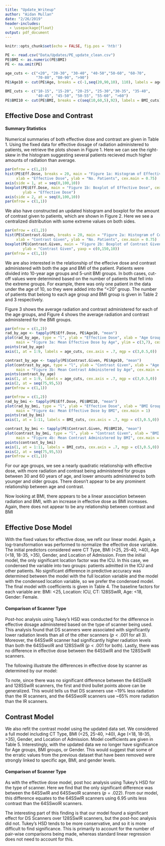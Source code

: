 ```yaml
---
title: "Update_Writeup"
author: "Aidan Mullan"
date: "2/26/2019"
header-includes:
  - \usepackage{float}
output: pdf_document
---
```


```r
knitr::opts_chunk$set(echo = FALSE, fig.pos = 'htb!')
```

```r
PE <- read.csv("Data/Updates/PE_update_clean.csv")
PE$BMI <- as.numeric(PE$BMI)
PE <- na.omit(PE)

age_cuts <- c("<20", "20-30", "30-40", "40-50","50-60", "60-70",
              "70-80", "80-90", ">90")
PE$Age10 <- cut(PE$Age, breaks = c(-1,seq(20,90,10), 110), labels = age_cuts)

BMI_cuts <- c("10-15", "15-20", "20-25", "25-30","30-35", "35-40",
              "40-45", "45-50", "50-55", "55-60", ">60")
PE$BMI10 <- cut(PE$BMI, breaks = c(seq(10,60,5),92), labels = BMI_cuts)
```


## Effective Dose and Contrast

#### Summary Statistics

Numerical summaries of both effective dose and contrast are given in Table 1. Using the fixed data for effective dosage of radiation administered to patients, we retrieve the plots shown in Figure 1. Here we can see the right-skew in the histogram suggesting several patients recieved much higher amounts of radiation than average. 

\begin{table}[H] \centering 
  \caption{Summary Statistics of Radiation and Contrast} 
\begin{tabular}{p{3cm}p{1cm}p{1cm}p{1cm}p{1cm}p{1cm}p{1cm}}
\\[-1.8ex] \hline 
\hline
 & Min & 1st Q & Median & Mean & 3rd Q & Max \\ 
\hline \\[-1.8ex] 
Effective Dose & 0.10 & 3.06 & 4.30 & 5.631 & 6.36 & 48.83 \\
Contrast       & 5.0 & 75.0 & 95.0 & 88.5 & 98.0 & 150.0 \\
\hline 
\hline \\[-1.8ex]
 \end{tabular}
\end{table}

```r
par(mfrow = c(1,2))
hist(PE$Eff.Dose, breaks = 20, main = "Figure 1a: Histogram of Effective Dose",
     xlab = "Effective Dose", ylab = "No. Patients", cex.main = 0.75)
axis(side = 1, at = seq(0,100,10))
boxplot(PE$Eff.Dose, main = "Figure 1b: Boxplot of Effective Dose", cex.main = 0.75, 
        ylab = "Effective Dose")
axis(side = 2, at = seq(0,100,10))
par(mfrow = c(1,1))
```

We also have constructed an updated histogram and boxplot for the amount of contrast given to patients, which are shown in Figure 2. Here we see a centralized distribution with some extreme values on both sides. 

```r
par(mfrow = c(1,2))
hist(PE$Contrast.Given, breaks = 20, main = "Figure 2a: Histogram of Contrast Given",
     xlab = "Contrast Given", ylab = "No. Patients", cex.main = 0.75)
boxplot(PE$Contrast.Given, main = "Figure 2b: Boxplot of Contrast Given", cex.main = 0.75, 
        ylab = "Contrast Given", yaxp = c(0,150,10))
par(mfrow = c(1,1))
```


We are also interested in the relationship of the effecive dose and contrast administered with both the age and BMI of the patient. Patients were divided into 10-year age groups and 5-unit BMI groups. In both cases, cut-off values were determined based on the number of patients that fell into the extreme groups. For example, there was only one patient in the data under the age of 10, so they were added into the "<20" group. The number of patients that belong to each age group and BMI group is given in Table 2 and 3 respectively.

\begin{table}[H] \centering 
  \caption{Breakdown Patients by Age Group} 
\begin{tabular}{p{1cm}p{1cm}p{1cm}p{1cm}p{1cm}p{1cm}p{1cm}p{1cm}p{1cm}}
\\[-1.8ex] \hline 
\hline
 <20 & 20-30 & 30-40 & 40-50& 50-60 & 60-70 & 70-80 & 80-90 & >90 \\ 
 \hline \\[-1.8ex] 
55 & 133 & 222 & 294 & 514 & 562 & 397 & 179 & 26 \\
\hline 
\hline \\[-1.8ex]
 \end{tabular}
\end{table}

\begin{table}[H] \centering 
  \caption{Breakdown Patients by BMI Group} 
\begin{tabular}{p{1cm}p{1cm}p{1cm}p{1cm}p{1cm}p{1cm}p{1cm}p{1cm}p{1cm}p{1cm}p{1cm}}
\\[-1.8ex] \hline 
\hline
 <15 & 15-20 & 20-25 & 25-30 & 30-35 & 35-40 & 40-45 & 45-50 & 50-55 & 55-60 & >60 \\ 
 \hline \\[-1.8ex] 
14 & 158 & 486 & 595 & 467 & 276 & 171 & 106 & 56 & 21 & 32 \\
\hline 
\hline \\[-1.8ex]
 \end{tabular}
\end{table}

Figure 3 shows the average radiation and contrast administered for each of the age groups, and Figure 4 shows the average radiation and contrast administered for the BMI groups.

```r
par(mfrow = c(1,2))
rad_by_age <- tapply(PE$Eff.Dose, PE$Age10, "mean")
plot(rad_by_age, type = "l", ylab = "Effective Dose", xlab = "Age Group", xaxt = "n",
     main = "Figure 3a: Mean Effective Dose by Age", ylim = c(3,7), cex.main = 1)
points(rad_by_age)
axis(1, at = 1:9, labels = age_cuts, cex.axis = .7, mgp = c(3,0.5,0))

contrast_by_age <- tapply(PE$Contrast.Given, PE$Age10, "mean")
plot(contrast_by_age, type = "l", ylab = "Contrast Given", xlab = "Age Group", xaxt = "n",
     main = "Figure 3b: Mean Contrast Administered by Age", cex.main = 1, yaxt = "n", ylim = c(75,95))
points(contrast_by_age)
axis(1, at = 1:9, labels = age_cuts, cex.axis = .7, mgp = c(3,0.5,0))
axis(2, at = seq(75,95,5))
par(mfrow = c(1,1))
```

```r
par(mfrow = c(1,2))
rad_by_bmi <- tapply(PE$Eff.Dose, PE$BMI10, "mean")
plot(rad_by_bmi, type = "l", ylab = "Effective Dose", xlab = "BMI Group", xaxt = "n",
     main = "Figure 4a: Mean Effective Dose by BMI", cex.main = 1)
points(rad_by_bmi)
axis(1, at = 1:11, labels = BMI_cuts, cex.axis = .7, mgp = c(3,0.5,0))

contrast_by_bmi <- tapply(PE$Contrast.Given, PE$BMI10, "mean")
plot(contrast_by_bmi, type = "l", ylab = "Contrast Given", xlab = "BMI Group", xaxt = "n",
     main = "Figure 4b: Mean Contrast Administered by BMI", cex.main = 1, ylim = c(75,96))
points(contrast_by_bmi)
axis(1, at = 1:11, labels = BMI_cuts, cex.axis = .7, mgp = c(3,0.5,0))
axis(2, at = seq(75,95,5))
par(mfrow = c(1,1))
```

For our age groups, we see a nearly quadratic relationship with effective dose, with more radiation and contrast being administered for groups between 30 and 60 years of age, and lower amounts administered to both younger and older groups. There doesn't appear to be any prominent relationship between age and contrast.

Now looking at BMI, there appears to be a linear association between radiation and BMI, with an increase in effective dose as BMI increases. Again, there does not appear to be any relationship between contrast and BMI

## Effective Dose Model

With the fixed values for effective dose, we refit our linear model. Again, a log-transformation was performed to normalize the effective dose variable. The initial predictors considered were CT Type, BMI (<25, 25-40, >40), Age (<18, 18-35, >35), Gender, and Location of Admission. From the initial model, the only significant location factor was the ICU. In this case, we condensed the \textit{Location} variable into two groups: patients admitted in the ICU and other patients. No significant difference in predictive accuracy was determined between the model with the full location variable and the model with the condensed location variable, so we prefer the condensed model. The final model with coefficients is given in Table 4. The baseline factors for each variable are: BMI: <25, Location: ICU, CT: 128SSwIR, Age: <18, Gender: Female.

\begin{table}[H] \centering 
  \caption{Effective Dosage Model Coefficients} 
\begin{tabular}{p{3cm}|p{3cm}p{3cm}p{3cm}}
\\[-1.8ex] \hline 
\hline
    & Estimate & Std. Error & p  \\
\hline \\[-1.8ex] 
 Intercept   & 0.472 & 0.111 & .027 $***$ \\
 BMI 25-40   & 0.516 & 0.023 & <.001 $***$\\
 BMI $>$40   & 1.156 & 0.032 & <.001 $***$\\
 Loc: Other  & $-$0.106 & 0.032 & <.001 $***$\\
 CT: 64SSwIR & 0.019 & .049 & .699  \\
 CT: 64SSWoIR & 0.582 & 0.065 & <.001 $***$ \\
 CT: DS Scanner &$-$0.203 & 0.021 & <.001 $***$ \\
 Age: 18-35 & 0.611 & 0.111 & <.001 $***$\\
 Age: $>$35 & 0.624 & 0.107 & <.001 $***$ \\
 Gender: Male & 0.227 & 0.020 & <.001 $***$ \\
\hline 
\hline \\[-1.8ex]
\multicolumn{4}{l}{\textit{Note:} Significance: $.$ < .1, $*$ <.05, $**$ < .01, $***$ < .001}
 \end{tabular}
\end{table}

#### Comparison of Scanner Type

Post-hoc analysis using Tukey's HSD was conducted for the difference in effective dosage administered based on the type of scanner being used. This analysis found that DS scanners were associated with significantly lower radiation levels than all of the other scanners ($p < .001$ for all 3). Moreover, the 64SSwIR scanner had significantly higher radiation levels than both the 64SSwoIR and 128SSwIR ($p<.001$ for both). Lastly, there was no difference in effective dose between the 64SSwIR and the 128SSwIR scanners.

The following illustrate the differences in effective dose by scanner as determined by our model:
\begin{itemize}
\item The DS scanners was associated with 81.6\% of the radiation given for the 128SSwIR scanner and 80.1\% of the radiation used for the 64SSwIR scanner, decreases of 18.4\% and 19.9\% respectively
\item The DS scanners was associated with 45.6\% of the radiation given for the 64SSwoIR scanner, a decrease of 54.4\%
\item The 64SSwoIR scanner was associate with a 67.5\% increase in radiation over the 128SSwIR scanner, and a 64.4\% increase in radiation over the 64SSwIR scanner 
\end{itemize}

To note, since there was no significant difference between the 64SSwIR and 128SSwIR scanners, the first and third bullet points above can be generalized. This would tells us that DS scanners use ~19\% less radiation than the IR scanners, and the 64SSwoIR scanners use ~65\% more radiation than the IR scanners.

## Contrast Model

We also refit the contrast model using the updated data set. We considered a full model including CT Type, BMI (<25, 25-40, >40), Age (<18, 18-35, >35), Gender, and Location of Admission. Model coefficients are given in Table 5. Interestingly, with the updated data we no longer have significance for Age groups, BMI groups, or Gender. This would suggest that some of the erratic values from the previous dataset that have been removed were strongly linked to specific age, BMI, and gender levels.

\begin{table}[H] \centering 
  \caption{Contrast Model Coefficients} 
\begin{tabular}{p{3cm}|p{3cm}p{3cm}p{3cm}}
\\[-1.8ex] \hline 
\hline
    & Estimate & Std. Error & p  \\
\hline \\[-1.8ex] 
 Intercept   & 88.580 & 0.592 & .027 $***$ \\
 CT: 64SSwIR & $-$6.953 & 1.831 & <.001 $***$  \\
 CT: 64SSWoIR & $-$0.214 & 2.376 & .928 \\
 CT: DS Scanner &$-$1.799 & 0.751 & .017 $*$ \\
 Loc: ICU & 3.411 & 1.161 & .003 $**$\\
 Loc: IN & 1.635 & 0.900 & .069 $.$ \\
 Loc: OUT & 4.188 & 1.435 & .004 $**$ \\
\hline 
\hline \\[-1.8ex]
\multicolumn{4}{l}{\textit{Note:} Significance: $.$ < .1, $*$ <.05, $**$ < .01, $***$ < .001}
 \end{tabular}
\end{table}

#### Comparison of Scanner Type

As with the effective dose model, post hoc analysis using Tukey's HSD for the type of scanner. Here we find that the only significant difference was between the 64SSwIR and 64SSwoIR scanners ($p = .022$). From our model, this difference equates to the 64SSwIR scanners using 6.95 units less contrast than the 64SSwoIR scanners.

The interesting part of this finding is that our model found a significant effect for DS Scanners over 128SSwIR scanners, but the post-hoc analysis did not. Tukey's HSD tends to be more conservative, and so it is more difficult to find significance. This is primarily to account for the number of pair-wise comparisons being made, whereas standard linear regression does not need to account for this.